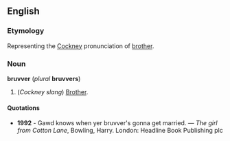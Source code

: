 ==English==
===Etymology===
Representing the [[Cockney]] pronunciation of [[brother]].

===Noun===
'''bruvver''' (''plural'' '''bruvvers''')

#(''Cockney slang'')<!--but not Cockney rhyming slang--> [[Brother]].

====Quotations====
*'''1992''' - Gawd knows when yer bruvver's gonna get married. &mdash; ''The girl from Cotton Lane'', Bowling, Harry. London: Headline Book Publishing plc